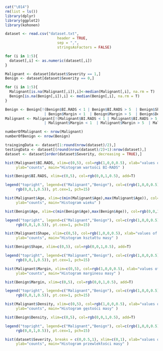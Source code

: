 ```r
cat("\014")
rm(list = ls())
library(dplyr)
library(ggplot2)
library(kohonen)
```

```r

dataset <- read.csv("dataset.txt", 
                        header = TRUE, 
                        sep = ",",
                        stringsAsFactors = FALSE)

for (i in 1:5){
  dataset[,i] <- as.numeric(dataset[,i])
}

Malignant <- dataset[dataset$Severity == 1,]
Benign <- dataset[dataset$Severity == 0,]

for (i in 1:5){
  Malignant[is.na(Malignant[,i]),i]<-median(Malignant[,i], na.rm = T)
  Benign[is.na(Benign[,i]),i] <- median(Benign[,i], na.rm = T)
}

Benign <- Benign[!(Benign$BI.RADS < 1 | Benign$BI.RADS > 5  | Benign$Shape < 1  | Benign$Shape > 4
                  | Benign$Margin < 1  | Benign$Margin > 5  | Benign$Density < 1  | Benign$Density > 4),]
Malignant <- Malignant[!(Malignant$BI.RADS < 1 | Malignant$BI.RADS > 5  | Malignant$Shape < 1  | Malignant$Shape > 4
                  | Malignant$Margin < 1  | Malignant$Margin > 5  | Malignant$Density < 1  | Malignant$Density > 4),]

numberOfMalignant <- nrow(Malignant)
numberOfBenign <- nrow(Benign)

traingingData <- dataset[1:round(nrow(dataset)/2),]
testingData <- dataset[(round(nrow(dataset)/2)+1):nrow(dataset),]
dataset <- dataset[order(dataset$Severity, decreasing = TRUE),]

```

```r

hist(Malignant$BI.RADS, xlim=c(0,5), col=rgb(1,0,0,0.5), xlab="values of BI-RADS, from 1 to 5", 
     ylab="counts", main="Histogram wartości BI-RADS" )

hist(Benign$BI.RADS, xlim=c(0,5), col=rgb(0,0,1,0.5), add=T)

legend("topright", legend=c("Malignant","Benign"), col=c(rgb(1,0,0,0.5), 
     rgb(0,0,1,0.5)), pt.cex=1, pch=15)

hist(Malignant$Age, xlim=c(min(Malignant$Age),max(Malignant$Age)), col=rgb(1,0,0,0.5), xlab="values of Age", 
     ylab="counts", main="Histogram wieku" )

hist(Benign$Age, xlim=c(min(Benign$Age),max(Benign$Age)), col=rgb(0,0,1,0.5), add=T)

legend("topright", legend=c("Malignant","Benign"), col=c(rgb(1,0,0,0.5), 
     rgb(0,0,1,0.5)), pt.cex=1, pch=15)

hist(Malignant$Shape, xlim=c(0,5), col=rgb(1,0,0,0.5), xlab="values of Shape, from 1 to 5", 
     ylab="counts", main="Histogram kształtu masy" )

hist(Benign$Shape, xlim=c(0,5), col=rgb(0,0,1,0.5), add=T)

legend("topright", legend=c("Malignant","Benign"), col=c(rgb(1,0,0,0.5), 
     rgb(0,0,1,0.5)), pt.cex=1, pch=15)

hist(Malignant$Margin, xlim=c(0,5), col=rgb(1,0,0,0.5), xlab="values of Margin, from 1 to 5", 
     ylab="counts", main="Histogram marginesu masy" )

hist(Benign$Margin, xlim=c(0,5), col=rgb(0,0,1,0.5), add=T)

legend("topright", legend=c("Malignant","Benign"), col=c(rgb(1,0,0,0.5), 
     rgb(0,0,1,0.5)), pt.cex=1, pch=15)

hist(Malignant$Density, xlim=c(0,5), col=rgb(1,0,0,0.5), xlab="values of Density, from 1 to 5", 
     ylab="counts", main="Histogram gęstości masy" )

hist(Benign$Density, xlim=c(0,5), col=rgb(0,0,1,0.5), add=T)

legend("topright", legend=c("Malignant","Benign"), col=c(rgb(1,0,0,0.5), 
     rgb(0,0,1,0.5)), pt.cex=1, pch=15)

hist(dataset$Severity, breaks = c(0,0.5,1), xlim=c(0,1), xlab="values of Severity, from 0 to 1", 
     ylab="counts", main="Histogram przewlekłości masy" )
```

```r

```

```r

```

```r
 
```

```r

```

```r

```
